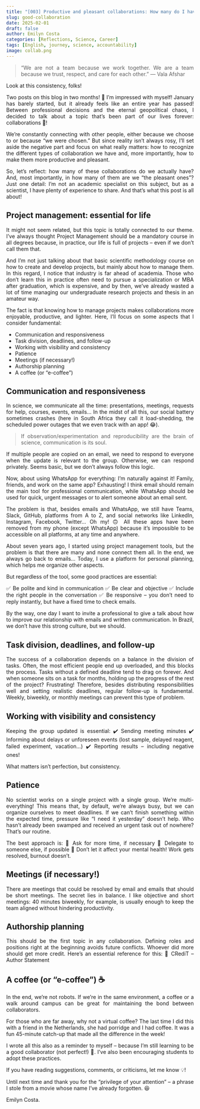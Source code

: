 ```yaml
---
title: "[003] Productive and pleasant collaborations: How many do I have? In how many of them am I [pleasant]?"
slug: good-collaboration 
date: 2025-02-01
draft: false
author: Emilyn Costa
categories: [Reflections, Science, Career]
tags: [English, journey, science, accountability]
image: collab.png
---
```

<div style="text-align: justify">

> "We are not a team because we work together. We are a team because we trust, respect, and care for each other."
> — Vala Afshar

<div style="text-align: justify">


Look at this consistency, folks!

Two posts on this blog in two months! 🤭 I'm impressed with myself! January has barely started, but it already feels like an entire year has passed! Between professional decisions and the eternal geopolitical chaos, I decided to talk about a topic that's been part of our lives forever: collaborations 🤝!

We're constantly connecting with other people, either because we choose to or because "we were chosen." But since reality isn't always rosy, I'll set aside the negative part and focus on what really matters: how to recognize the different types of collaboration we have and, more importantly, how to make them more productive and pleasant.

So, let's reflect: how many of these collaborations do we actually have? And, most importantly, in how many of them are we "the pleasant ones"? Just one detail: I'm not an academic specialist on this subject, but as a scientist, I have plenty of experience to share. And that's what this post is all about!

## Project management: essential for life

It might not seem related, but this topic is totally connected to our theme. I've always thought Project Management should be a mandatory course in all degrees because, in practice, our life is full of projects – even if we don't call them that.

And I'm not just talking about that basic scientific methodology course on how to create and develop projects, but mainly about how to manage them. In this regard, I notice that industry is far ahead of academia. Those who don't learn this in practice often need to pursue a specialization or MBA after graduation, which is expensive, and by then, we've already wasted a lot of time managing our undergraduate research projects and thesis in an amateur way.

The fact is that knowing how to manage projects makes collaborations more enjoyable, productive, and lighter. Here, I'll focus on some aspects that I consider fundamental:

- Communication and responsiveness
- Task division, deadlines, and follow-up
- Working with visibility and consistency
- Patience
- Meetings (if necessary!)
- Authorship planning
- A coffee (or "e-coffee")

## Communication and responsiveness

In science, we communicate all the time: presentations, meetings, requests for help, courses, events, emails... In the midst of all this, our social battery sometimes crashes (here in South Africa they call it load-shedding, the scheduled power outages that we even track with an app! 😂).

> If observation/experimentation and reproducibility are the brain of science, communication is its soul.

If multiple people are copied on an email, we need to respond to everyone when the update is relevant to the group. Otherwise, we can respond privately. Seems basic, but we don't always follow this logic.

Now, about using WhatsApp for everything: I'm naturally against it! Family, friends, and work on the same app? Exhausting! I think email should remain the main tool for professional communication, while WhatsApp should be used for quick, urgent messages or to alert someone about an email sent.

The problem is that, besides emails and WhatsApp, we still have Teams, Slack, GitHub, platforms from A to Z, and social networks like LinkedIn, Instagram, Facebook, Twitter... Oh my! 🙃 All these apps have been removed from my phone (except WhatsApp) because it's impossible to be accessible on all platforms, at any time and anywhere.

About seven years ago, I started using project management tools, but the problem is that there are many and none connect them all. In the end, we always go back to emails... Today, I use a platform for personal planning, which helps me organize other aspects.

But regardless of the tool, some good practices are essential:

✅ Be polite and kind in communication
✅ Be clear and objective
✅ Include the right people in the conversation
✅ Be responsive – you don't need to reply instantly, but have a fixed time to check emails.

By the way, one day I want to invite a professional to give a talk about how to improve our relationship with emails and written communication. In Brazil, we don't have this strong culture, but we should.

## Task division, deadlines, and follow-up

The success of a collaboration depends on a balance in the division of tasks. Often, the most efficient people end up overloaded, and this blocks the process. Tasks without a defined deadline tend to drag on forever. And when someone sits on a task for months, holding up the progress of the rest of the project? Frustrating! Therefore, besides distributing responsibilities well and setting realistic deadlines, regular follow-up is fundamental. Weekly, biweekly, or monthly meetings can prevent this type of problem.

## Working with visibility and consistency

Keeping the group updated is essential:
✔️ Sending meeting minutes
✔️ Informing about delays or unforeseen events (lost sample, delayed reagent, failed experiment, vacation...)
✔️ Reporting results – including negative ones!

What matters isn't perfection, but consistency.

## Patience

No scientist works on a single project with a single group. We're multi-everything! This means that, by default, we're always busy, but we can organize ourselves to meet deadlines. If we can't finish something within the expected time, pressure like "I need it yesterday" doesn't help. Who hasn't already been swamped and received an urgent task out of nowhere? That's our routine.

The best approach is:
🔹 Ask for more time, if necessary
🔹 Delegate to someone else, if possible
🔹 Don't let it affect your mental health! Work gets resolved, burnout doesn't.

## Meetings (if necessary!)

There are meetings that could be resolved by email and emails that should be short meetings. The secret lies in balance.
I like objective and short meetings: 40 minutes biweekly, for example, is usually enough to keep the team aligned without hindering productivity.

## Authorship planning

This should be the first topic in any collaboration. Defining roles and positions right at the beginning avoids future conflicts. Whoever did more should get more credit. Here's an essential reference for this:
🔗 CRediT – Author Statement

## A coffee (or "e-coffee") ☕

In the end, we're not robots. If we're in the same environment, a coffee or a walk around campus can be great for maintaining the bond between collaborators.

For those who are far away, why not a virtual coffee? The last time I did this with a friend in the Netherlands, she had porridge and I had coffee. It was a fun 45-minute catch-up that made all the difference in the week!

I wrote all this also as a reminder to myself – because I'm still learning to be a good collaborator (not perfect!) 🤲. I've also been encouraging students to adopt these practices.

If you have reading suggestions, comments, or criticisms, let me know 💡!

Until next time and thank you for the "privilege of your attention" – a phrase I stole from a movie whose name I've already forgotten. 😆

Emilyn Costa.
</div>
